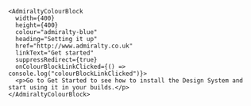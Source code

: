 ```tsx
<AdmiraltyColourBlock
  width={400}
  height={400}
  colour="admiralty-blue"
  heading="Setting it up"
  href="http://www.admiralty.co.uk"
  linkText="Get started"
  suppressRedirect={true}
  onColourBlockLinkClicked={() => console.log("colourBlockLinkClicked")}>
  <p>Go to Get Started to see how to install the Design System and start using it in your builds.</p>
</AdmiraltyColourBlock>
```

